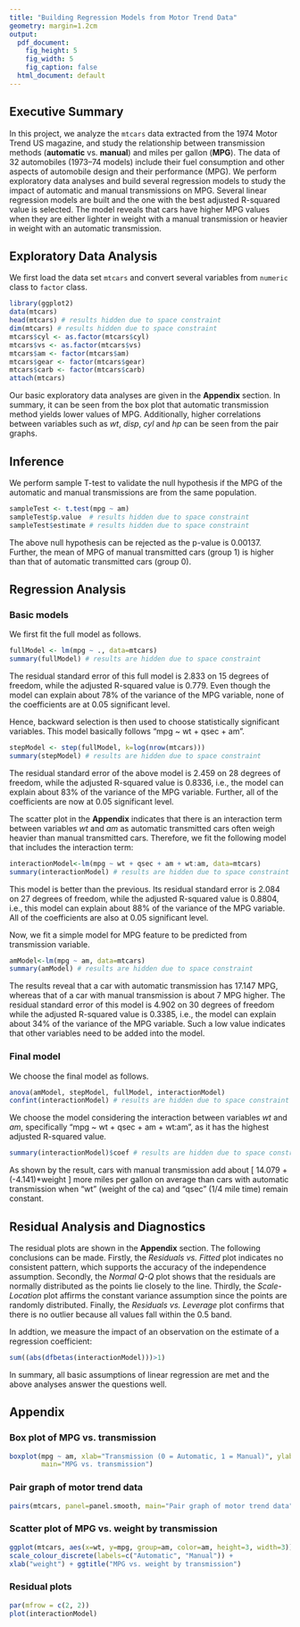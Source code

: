 ```yaml
---
title: "Building Regression Models from Motor Trend Data"
geometry: margin=1.2cm
output:
  pdf_document:
    fig_height: 5
    fig_width: 5
    fig_caption: false
  html_document: default
---
```

  
## Executive Summary  
In this project, we analyze the `mtcars` data extracted from the 1974 Motor Trend US magazine, and study the relationship between transmission methods (**automatic** vs. **manual**) and miles per gallon (**MPG**). The data of 32 automobiles (1973–74 models) include their fuel consumption and other aspects of automobile design and their performance (MPG). We  perform exploratory data analyses and build several regression models to study the impact of automatic and manual transmissions  on MPG. 
<!--The results show that cars with manual transmission run about 7 MPG more than those with automatic transmission.--> 
Several linear regression models are built and the one with the best adjusted R-squared value is selected. 
<!--So, given that weight and 1/4 mile time are held constant, manual transmitted cars are 14.079 + (-4.141)*weight more MPG (miles per gallon) on average better than automatic transmitted cars. Thus,--> 
The model reveals that cars have higher MPG values when  they are either lighter in weight with a manual transmission or heavier in weight with an automatic transmission.

## Exploratory Data Analysis  
We first load the data set `mtcars` and convert several variables from `numeric` class to `factor` class.    
```r
library(ggplot2)
data(mtcars)
head(mtcars) # results hidden due to space constraint
dim(mtcars) # results hidden due to space constraint
mtcars$cyl <- as.factor(mtcars$cyl)
mtcars$vs <- as.factor(mtcars$vs)
mtcars$am <- factor(mtcars$am)
mtcars$gear <- factor(mtcars$gear)
mtcars$carb <- factor(mtcars$carb)
attach(mtcars)
```   

Our basic exploratory data analyses are given in the **Appendix** section. In summary, it can be seen from the box plot that automatic transmission method yields lower values of MPG. Additionally, higher correlations between variables such as *wt*, *disp*, *cyl* and *hp* can be seen from the pair graphs.  

## Inference  
We perform sample T-test to validate the null hypothesis if the MPG of the automatic and manual transmissions are from the same population.  
```r
sampleTest <- t.test(mpg ~ am)
sampleTest$p.value  # results hidden due to space constraint
sampleTest$estimate # results hidden due to space constraint
```  
The above null hypothesis can be rejected as the p-value is 0.00137. 
<!-- So, the automatic and manual transmissions are from different populations. -->
Further, the mean of MPG of manual transmitted cars (group 1) is higher than that of automatic transmitted cars (group 0).  

## Regression Analysis  

### Basic models

We first fit the full model as follows.  
```r
fullModel <- lm(mpg ~ ., data=mtcars)
summary(fullModel) # results are hidden due to space constraint
```  
The residual standard error of this full model is 2.833 on 15 degrees of freedom, while the adjusted R-squared value is 0.779. Even though the model can explain about 78% of the variance of the MPG variable, none of the coefficients are at 0.05 significant level.  

Hence, backward selection is then used to choose statistically significant variables. This model basically follows "mpg ~ wt + qsec + am".  
```r
stepModel <- step(fullModel, k=log(nrow(mtcars)))
summary(stepModel) # results are hidden due to space constraint
```  
The residual standard error of the above model is 2.459 on 28 degrees of freedom, while the adjusted R-squared value is 0.8336, i.e., the model can explain about 83% of the variance of the MPG variable. Further, all of the coefficients are now at 0.05 significant level.    

<!--Please refer to the **Appendix** section for the plots again.--> 
The scatter plot in the **Appendix** indicates that there is an interaction term between variables *wt*  and *am*  as automatic transmitted cars often weigh heavier than manual transmitted cars. Therefore, we fit the following model that includes the interaction term:  
```r
interactionModel<-lm(mpg ~ wt + qsec + am + wt:am, data=mtcars)
summary(interactionModel) # results are hidden due to space constraint
```  
This model is better than the previous. Its residual standard error is 2.084 on 27 degrees of freedom, while the adjusted R-squared value is 0.8804, i.e., this model can explain about 88% of the variance of the MPG variable. All of the coefficients are also at 0.05 significant level. 

Now, we fit a simple model for MPG feature to be predicted from transmission variable.  
```r
amModel<-lm(mpg ~ am, data=mtcars)
summary(amModel) # results are hidden due to space constraint
```  
The results reveal that a car with automatic transmission has 17.147 MPG, whereas that of a car with manual transmission is about 7  MPG higher. The residual standard error of this model is 4.902 on 30 degrees of freedom while the adjusted R-squared value is 0.3385, i.e., the model can explain about 34% of the variance of the MPG variable. Such a low value indicates that other variables need to be added into the model.  

### Final model

We choose the final model as follows.  
```r
anova(amModel, stepModel, fullModel, interactionModel) 
confint(interactionModel) # results are hidden due to space constraint
```  
We choose the model considering the interaction between variables *wt*  and *am*, specifically  "mpg ~ wt + qsec + am + wt:am", as it has the highest adjusted R-squared value.  
```r
summary(interactionModel)$coef # results are hidden due to space constraint
```  
As shown by the result, cars with manual transmission add about [ 14.079 + (-4.141)*weight ] more miles per gallon on average than cars with automatic transmission when "wt" (weight of the ca) and "qsec" (1/4 mile time) remain constant.
<!--That is, a manual transmitted car that weighs 2000 lbs have 5.797 more MPG than an automatic transmitted car that has both the same weight and 1/4 mile time. -->  

## Residual Analysis and Diagnostics  
The residual plots are shown in the **Appendix** section. The following conclusions can be made. Firstly, the *Residuals vs. Fitted* plot  indicates no consistent pattern, which supports the accuracy of the independence assumption. Secondly, the *Normal Q-Q* plot  shows that the residuals are normally distributed as the points lie closely to the line. Thirdly, the *Scale-Location* plot affirms the constant variance assumption since the points are randomly distributed. Finally, the *Residuals vs. Leverage* plot confirms that there is no outlier because all values fall within the 0.5 band.  

In addtion, we measure the impact of an observation on the estimate of a regression coefficient:  
```r
sum((abs(dfbetas(interactionModel)))>1)
```  
In summary, all basic assumptions of linear regression are met and the above analyses answer the questions well.  

## Appendix  

### Box plot of MPG vs. transmission  
```r
boxplot(mpg ~ am, xlab="Transmission (0 = Automatic, 1 = Manual)", ylab="MPG",
        main="MPG vs. transmission")
```  

### Pair graph of motor trend data  
```r
pairs(mtcars, panel=panel.smooth, main="Pair graph of motor trend data")
```  

### Scatter plot of MPG vs. weight by transmission  
```r
ggplot(mtcars, aes(x=wt, y=mpg, group=am, color=am, height=3, width=3)) + geom_point() +  
scale_colour_discrete(labels=c("Automatic", "Manual")) + 
xlab("weight") + ggtitle("MPG vs. weight by transmission")
```  

### Residual plots
```r
par(mfrow = c(2, 2))
plot(interactionModel)
```  